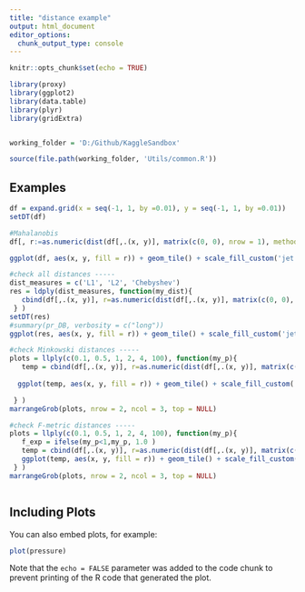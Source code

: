 ---
title: "distance example"
output: html_document
editor_options: 
  chunk_output_type: console
---

```{r setup, include=FALSE}
knitr::opts_chunk$set(echo = TRUE)

library(proxy)
library(ggplot2)
library(data.table)
library(plyr)
library(gridExtra)


working_folder = 'D:/Github/KaggleSandbox'

source(file.path(working_folder, 'Utils/common.R'))
```

## Examples

```{r distance}

df = expand.grid(x = seq(-1, 1, by =0.01), y = seq(-1, 1, by =0.01))
setDT(df)

#Mahalanobis
df[, r:=as.numeric(dist(df[,.(x, y)], matrix(c(0, 0), nrow = 1), method = 'L2'))]

ggplot(df, aes(x, y, fill = r)) + geom_tile() + scale_fill_custom('jet',discrete = FALSE)

#check all distances -----
dist_measures = c('L1', 'L2', 'Chebyshev')
res = ldply(dist_measures, function(my_dist){  
   cbind(df[,.(x, y)], r=as.numeric(dist(df[,.(x, y)], matrix(c(0, 0), nrow = 1), method = my_dist)), method =  my_dist)
 } )
setDT(res)
#summary(pr_DB, verbosity = c("long"))
ggplot(res, aes(x, y, fill = r)) + geom_tile() + scale_fill_custom('jet',discrete = FALSE) + facet_wrap(~method)

#check Minkowski distances -----
plots = llply(c(0.1, 0.5, 1, 2, 4, 100), function(my_p){  
   temp = cbind(df[,.(x, y)], r=as.numeric(dist(df[,.(x, y)], matrix(c(0, 0), nrow = 1), method = 'Minkowski', p = my_p)), p =  my_p)
  
  ggplot(temp, aes(x, y, fill = r)) + geom_tile() + scale_fill_custom('jet',discrete = FALSE) +ggtitle(sprintf('Minkowski:p = %.1f', my_p))

 } )
marrangeGrob(plots, nrow = 2, ncol = 3, top = NULL)

#check F-metric distances -----
plots = llply(c(0.1, 0.5, 1, 2, 4, 100), function(my_p){  
   f_exp = ifelse(my_p<1,my_p, 1.0 )
   temp = cbind(df[,.(x, y)], r=as.numeric(dist(df[,.(x, y)], matrix(c(0, 0), nrow = 1), method = 'Minkowski', p = my_p)^f_exp ), p =  my_p)
   ggplot(temp, aes(x, y, fill = r)) + geom_tile() + scale_fill_custom('jet',discrete = FALSE) +ggtitle(sprintf('Minkowski p = %.1f', my_p))
 } )
marrangeGrob(plots, nrow = 2, ncol = 3, top = NULL)



```

## Including Plots

You can also embed plots, for example:

```{r pressure, echo=FALSE}
plot(pressure)
```

Note that the `echo = FALSE` parameter was added to the code chunk to prevent printing of the R code that generated the plot.

